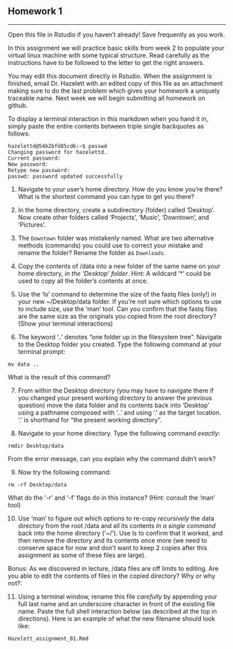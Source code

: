 ## Homework 1

---

Open this file in Rstudio if you haven't already! Save frequently as you work.

In this assignment we will practice basic skills from week 2 to populate your virtual linux machine with some typical structure. Read carefully as the instructions have to be followed to the letter to get the right answers. 

You may edit this document directly in Rstudio. When the assignment is finished, email Dr. Hazelett with an edited copy of this file as an attachment making sure to do the last problem which gives your homework a uniquely traceable name. Next week we will begin submitting all homework on github.

To display a terminal interaction in this markdown when you hand it in, simply paste the entire contents between triple single backquotes as follows:

```
hazelettd@54b2bfd85cd6:~$ passwd
Changing password for hazelettd.
Current password: 
New password: 
Retype new password: 
passwd: password updated successfully
```

1. Navigate to your user's home directory. How do you know you're there? What is the shortest command you can type to get you there?

2. In the home directory, create a subdirectory (folder) called 'Desktop'. Now create other folders called 'Projects', 'Music', 'Downtown', and 'Pictures'.

3. The `Downtown` folder was mistakenly named. What are two alternative methods (commands) you could use to correct your mistake and rename the folder? Rename the folder as `Downloads`.

4. Copy the contents of /data into a new folder of the same name on your home directory, _in the 'Desktop' folder_. Hint: A wildcard '*' could be used to copy all the folder's contents at once.

5. Use the 'ls' command to determine the size of the fastq files (only!) in your new ~/Desktop/data folder. If you're not sure which options to use to include size, use the 'man' tool. Can you confirm that the fastq files are the same size as the originals you copied from the root directory? (Show your terminal interactions)

6. The keyword '..' denotes "one folder up in the filesystem tree". Navigate to the Desktop folder you created. Type the following command at your terminal prompt:

`mv data ..`

What is the result of this command?

7. From within the Desktop directory (you may have to navigate there if you changed your present working directory to answer the previous question) move the data folder and its contents back into 'Desktop' using a pathname composed with '..' and using '.' as the target location. '.' is shorthand for "the present working directory".

8. Navigate to your home directory. Type the following command _exactly_:

`rmdir Desktop/data`

From the error message, can you explain why the command didn't work?

9. Now try the following command:

`rm -rf Desktop/data`

What do the '-r' and '-f' flags do in this instance? (Hint: consult the 'man' tool)

10. Use 'man' to figure out which options to re-copy *recursively* the data directory from the root /data and all its contents _in a single command_ back into the home directory ('~/'). Use ls to confirm that it worked, and then remove the directory and its contents once more (we need to conserve space for now and don't want to keep 2 copies after this assignment as some of these files are large).

Bonus: As we discovered in lecture, /data files are off limits to editing. Are you able to edit the contents of files in the copied directory? Why or why not?:

11. Using a terminal window, rename this file _carefully_ by appending your full last name and an underscore character in front of the existing file name. Paste the full shell interaction below (as described at the top in directions). Here is an example of what the new filename should look like:

`Hazelett_assignment_01.Rmd`
